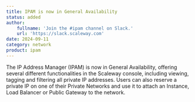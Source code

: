 ```yaml
---
title: IPAM is now in General Availability
status: added
author:
    fullname: 'Join the #ipam channel on Slack.'
    url: 'https://slack.scaleway.com'
date: 2024-09-11
category: network
product: ipam
---
```


The IP Address Manager (IPAM) is now in General Availability, offering several different functionalities in the Scaleway console, including viewing, tagging and filtering all private IP addresses. Users can also reserve a private IP on one of their Private Networks and use it to attach an Instance, Load Balancer or Public Gateway to the network.

